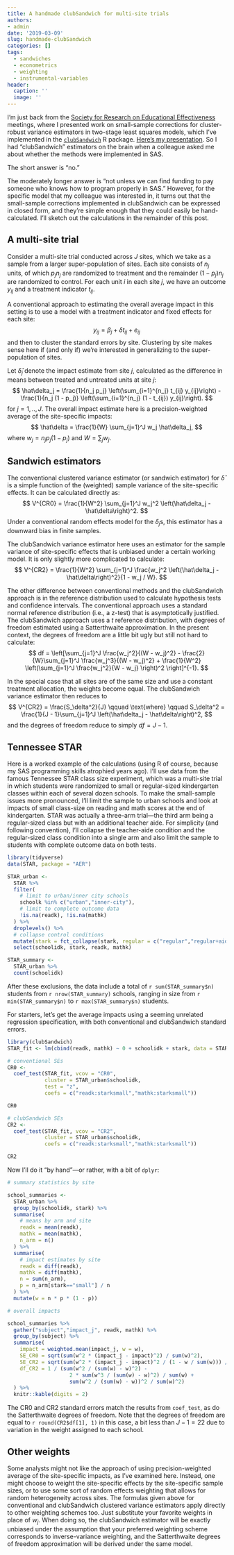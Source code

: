 ```yaml
---
title: A handmade clubSandwich for multi-site trials
authors:
- admin
date: '2019-03-09'
slug: handmade-clubSandwich
categories: []
tags:
  - sandwiches
  - econometrics
  - weighting
  - instrumental-variables
header:
  caption: ''
  image: ''
---
```


I'm just back from the [Society for Research on Educational Effectiveness](https://sree.org/conferences/2019s) meetings, where I presented work on small-sample corrections for cluster-robust variance estimators in two-stage least squares models, which I've implemented in the [`clubSandwich`](/software/clubSandwich/) R package. [Here's my presentation](/files/SREE-2019-2SLS-CRVE.html). So I had "clubSandwich" estimators on the brain when a colleague asked me about whether the methods were implemented in SAS. 

The short answer is "no." 

The moderately longer answer is "not unless we can find funding to pay someone who knows how to program properly in SAS." However, for the specific model that my colleague was interested in, it turns out that the small-sample corrections implemented in clubSandwich can be expressed in closed form, and they're simple enough that they could easily be hand-calculated. I'll sketch out the calculations in the remainder of this post. 

## A multi-site trial

Consider a multi-site trial conducted across $J$ sites, which we take as a sample from a larger super-population of sites. Each site consists of $n_j$ units, of which $p_j n_j$ are randomized to treatment and the remainder $(1 - p_j) n_j$ are randomized to control. For each unit $i$ in each site $j$, we have an outcome $y_{ij}$ and a treatment indicator $t_{ij}$. 

A conventional approach to estimating the overall average impact in this setting is to use a model with a treatment indicator and fixed effects for each site:
$$
y_{ij} = \beta_j + \delta t_{ij} + e_{ij}
$$
and then to cluster the standard errors by site. Clustering by site makes sense here if (and only if) we're interested in generalizing to the super-population of sites. 

Let $\hat\delta_j$ denote the impact estimate from site $j$, calculated as the difference in means between treated and untreated units at site $j$:
$$
\hat\delta_j = \frac{1}{n_j p_j} \left(\sum_{i=1}^{n_j} t_{ij} y_{ij}\right) - \frac{1}{n_j (1 - p_j)} \left(\sum_{i=1}^{n_j} (1 - t_{ij}) y_{ij}\right).
$$
for $j = 1,..,J$. The overall impact estimate here is a precision-weighted average of the site-specific impacts:
$$
\hat\delta = \frac{1}{W} \sum_{j=1}^J w_j \hat\delta_j,
$$
where $w_j = n_j p_j (1 - p_j)$ and $W = \sum_j w_j$.

## Sandwich estimators

The conventional clustered variance estimator (or sandwich estimator) for $\hat\delta$ is a simple function of the (weighted) sample variance of the site-specific effects. It can be calculated directly as:
$$
V^{CR0} = \frac{1}{W^2} \sum_{j=1}^J w_j^2 \left(\hat\delta_j - \hat\delta\right)^2.
$$
Under a conventional random effects model for the $\delta_j$s, this estimator has a downward bias in finite samples.

The clubSandwich variance estimator here uses an estimator for the sample variance of site-specific effects that is unbiased under a certain working model. It is only slightly more complicated to calculate:
$$
V^{CR2} = \frac{1}{W^2} \sum_{j=1}^J \frac{w_j^2 \left(\hat\delta_j - \hat\delta\right)^2}{1 - w_j / W}.
$$

The other difference between conventional methods and the clubSandwich approach is in the reference distribution used to calculate hypothesis tests and confidence intervals. The conventional approach uses a standard normal reference distribution (i.e., a z-test) that is asymptotically justified. The clubSandwich approach uses a $t$ reference distribution, with degrees of freedom estimated using a Satterthwaite approximation. In the present context, the degrees of freedom are a little bit ugly but still not hard to calculate:
$$
df = \left[\sum_{j=1}^J \frac{w_j^2}{(W - w_j)^2} - \frac{2}{W}\sum_{j=1}^J \frac{w_j^3}{(W - w_j)^2} + \frac{1}{W^2} \left(\sum_{j=1}^J \frac{w_j^2}{W - w_j} \right)^2 \right]^{-1}.
$$

In the special case that all sites are of the same size and use a constant treatment allocation, the weights become equal. The clubSandwich variance estimator then reduces to 
$$
V^{CR2} = \frac{S_\delta^2}{J} \qquad \text{where} \qquad S_\delta^2 = \frac{1}{J - 1}\sum_{j=1}^J \left(\hat\delta_j - \hat\delta\right)^2,
$$
and the degrees of freedom reduce to simply $df = J - 1$.

## Tennessee STAR

Here is a worked example of the calculations (using R of course, because my SAS programming skills atrophied years ago). I'll use data from the famous Tennessee STAR class size experiment, which was a multi-site trial in which students were randomized to small or regular-sized kindergarten classes within each of several dozen schools. To make the small-sample issues more pronounced, I'll limit the sample to urban schools and look at impacts of small class-size on reading and math scores at the end of kindergarten. STAR was actually a three-arm trial---the third arm being a regular-sized class but with an additional teacher aide. For simplicity (and following convention), I'll collapse the teacher-aide condition and the regular-sized class condition into a single arm and also limit the sample to students with complete outcome data on both tests. 

```r
library(tidyverse)
data(STAR, package = "AER")

STAR_urban <-
  STAR %>%
  filter(
    # limit to urban/inner city schools
    schoolk %in% c("urban","inner-city"),
    # limit to complete outcome data
    !is.na(readk), !is.na(mathk)
  ) %>%
  droplevels() %>%
  # collapse control conditions
  mutate(stark = fct_collapse(stark, regular = c("regular","regular+aide"))) %>%
  select(schoolidk, stark, readk, mathk)

STAR_summary <- 
  STAR_urban %>%
  count(schoolidk)
```
After these exclusions, the data include a total of `r sum(STAR_summary$n)` students from `r nrow(STAR_summary)` schools, ranging in size from `r min(STAR_summary$n)` to `r max(STAR_summary$n)` students.

For starters, let's get the average impacts using a seeming unrelated regression specification, with both conventional and clubSandwich standard errors. 
```r
library(clubSandwich)
STAR_fit <- lm(cbind(readk, mathk) ~ 0 + schoolidk + stark, data = STAR_urban)

# conventional SEs
CR0 <- 
  coef_test(STAR_fit, vcov = "CR0", 
            cluster = STAR_urban$schoolidk, 
            test = "z",
            coefs = c("readk:starksmall","mathk:starksmall"))

CR0

# clubSandwich SEs
CR2 <- 
  coef_test(STAR_fit, vcov = "CR2", 
            cluster = STAR_urban$schoolidk, 
            coefs = c("readk:starksmall","mathk:starksmall"))

CR2
```

Now I'll do it "by hand"---or rather, with a bit of `dplyr`:
```r

# summary statistics by site

school_summaries <- 
  STAR_urban %>%
  group_by(schoolidk, stark) %>%
  summarise(
    # means by arm and site
    readk = mean(readk),
    mathk = mean(mathk),
    n_arm = n()
  ) %>%
  summarise(
    # impact estimates by site
    readk = diff(readk),
    mathk = diff(mathk),
    n = sum(n_arm),
    p = n_arm[stark=="small"] / n
  ) %>%
  mutate(w = n * p * (1 - p))

# overall impacts

school_summaries %>%
  gather("subject","impact_j", readk, mathk) %>%
  group_by(subject) %>%
  summarise(
    impact = weighted.mean(impact_j, w = w),
    SE_CR0 = sqrt(sum(w^2 * (impact_j - impact)^2) / sum(w)^2),
    SE_CR2 = sqrt(sum(w^2 * (impact_j - impact)^2 / (1 - w / sum(w))) / sum(w)^2),
    df_CR2 = 1 / (sum(w^2 / (sum(w) - w)^2) - 
                    2 * sum(w^3 / (sum(w) - w)^2) / sum(w) + 
                    sum(w^2 / (sum(w) - w))^2 / sum(w)^2)
  ) %>%
  knitr::kable(digits = 2)
```

The CR0 and CR2 standard errors match the results from `coef_test`, as do the Satterthwaite degrees of freedom. Note that the degrees of freedom are equal to `r round(CR2$df[1], 1)` in this case, a bit less than $J - 1 = 22$ due to variation in the weight assigned to each school. 

## Other weights

Some analysts might not like the approach of using precision-weighted average of the site-specific impacts, as I've examined here. Instead, one might choose to weight the site-specific effects by the site-specific sample sizes, or to use some sort of random effects weighting that allows for random heterogeneity across sites. The formulas given above for conventional and clubSandwich clustered variance estimators apply directly to other weighting schemes too. Just substitute your favorite weights in place of $w_j$. When doing so, the clubSandwich estimator will be exactly unbiased under the assumption that your preferred weighting scheme corresponds to inverse-variance weighting, and the Satterthwaite degrees of freedom approximation will be derived under the same model. 